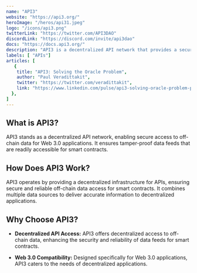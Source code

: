 ---
name: "API3"
website: "https://api3.org/"
heroImage: "/heros/api31.jpeg"
logo: "/icons/api3.png"
twitterLink: "https://twitter.com/API3DAO"
discordLink: "https://discord.com/invite/api3dao"
docs: "https://docs.api3.org/"
description: "API3 is a decentralized API network that provides a secure and decentralized way for Web 3.0 applications to access off-chain data. It ensures data feeds are reliable, tamper-proof, and accessible for smart contracts."
labels: [ "APIs"]
articles: [
   {
    title: "API3: Solving the Oracle Problem",
    author: "Paul Veradittakit",
    twitter: "https://twitter.com/veradittakit",
    link: "https://www.linkedin.com/pulse/api3-solving-oracle-problem-paul-veradittakit/"
  },
]
---

## What is API3?

API3 stands as a decentralized API network, enabling secure access to off-chain data for Web 3.0 applications. It ensures tamper-proof data feeds that are readily accessible for smart contracts.

## How Does API3 Work?

API3 operates by providing a decentralized infrastructure for APIs, ensuring secure and reliable off-chain data access for smart contracts. It combines multiple data sources to deliver accurate information to decentralized applications.

## Why Choose API3?

- **Decentralized API Access:** API3 offers decentralized access to off-chain data, enhancing the security and reliability of data feeds for smart contracts.
  
- **Web 3.0 Compatibility:** Designed specifically for Web 3.0 applications, API3 caters to the needs of decentralized applications.


